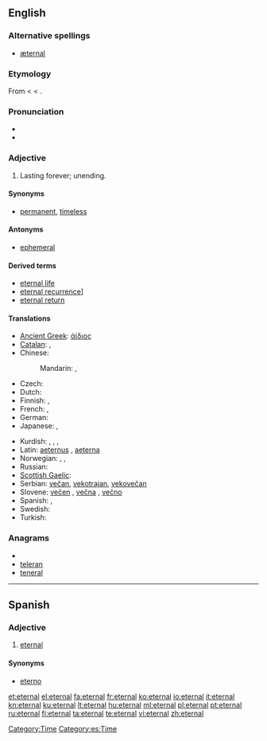 ==English==

===Alternative spellings===
* [[æternal]] {{i|chiefly archaic}}

===Etymology===
From {{etyl|LL.|en}} {{term|aeternalis|lang=la}} < {{etyl|la}} {{term|aeternus||eternal|lang=la}} < {{term|aevum||age|lang=la}}.

===Pronunciation===
* {{audio|en-us-eternal.ogg|Audio (US)}}
* {{rhymes|ɜː(r)nəl}}

===Adjective===
{{en-adj|-}}

# Lasting forever; unending.

====Synonyms====
* [[permanent]], [[timeless]]

====Antonyms====
* [[ephemeral]]

====Derived terms====
* [[eternal life]]
* [[eternal recurrence]]]
* [[eternal return]]

====Translations====
{{trans-top|lasting forever}}
* [[Ancient Greek]]: [[άίδιος]]
* [[Catalan]]: {{t|ca|etern|m}},  {{t-|ca|eterna|f}}
* Chinese:
*: Mandarin: {{t|zh|永遠|sc=Hani}},  {{t|zh|永远|tr=yǒngyuǎn|sc=Hani}}
* Czech: {{t-|cs|věčný|m}}
* Dutch: {{t+|nl|eeuwig}}
* Finnish: {{t+|fi|ikuinen}}, {{t-|fi|päättymätön}}
* French: {{t+|fr|éternel|m}}, {{t+|fr|éternelle|f}}
* German: {{t+|de|ewig}}
* Japanese: {{t|ja|永遠|tr=えいえんの, eien-no|alt=永遠の|sc=Jpan}},  {{t|ja|永久|tr=えいきゅうの, eikyū-no|alt=永久の|sc=Jpan}}
{{trans-mid}}
* Kurdish: {{t+|ku|ebedî}}, {{t+|ku|herherî}}, {{t+|ku|hetahetayî}}, {{t+|ku|bêdawî}}
* Latin: [[aeternus]] {{m}}, [[aeterna]] {{f}}
* Norwegian: {{t+|no|evig}},  {{t|no|endeløs}},  {{t|no|evinnelig}}
* Russian: {{t|ru|вечный|tr=véčnyj|sc=Cyrl}}
* [[Scottish Gaelic]]: {{t-|gd|maireannach|xs=Scottish Gaelic}}
* Serbian: [[večan]], [[vekotrajan]], [[vekovečan]]
* Slovene: [[večen]] {{m}}, [[večna]] {{f}}, [[večno]] {{n}}
* Spanish: {{t+|es|eterno}}, {{t-|es|eternal}}
* Swedish: {{t+|sv|evig}}
* Turkish: {{t+|tr|sonsuz}}
{{trans-bottom}}

===Anagrams===
* {{alphagram|aeelnrt}}
* [[teleran#English|teleran]]
* [[teneral#English|teneral]]

[[Category:Time]]

----

==Spanish==

===Adjective===
{{es-adj}}

# [[#English|eternal]]

====Synonyms====
* [[eterno]]

[[Category:es:Time]]

[[et:eternal]]
[[el:eternal]]
[[fa:eternal]]
[[fr:eternal]]
[[ko:eternal]]
[[io:eternal]]
[[it:eternal]]
[[kn:eternal]]
[[ku:eternal]]
[[lt:eternal]]
[[hu:eternal]]
[[ml:eternal]]
[[pl:eternal]]
[[pt:eternal]]
[[ru:eternal]]
[[fi:eternal]]
[[ta:eternal]]
[[te:eternal]]
[[vi:eternal]]
[[zh:eternal]]